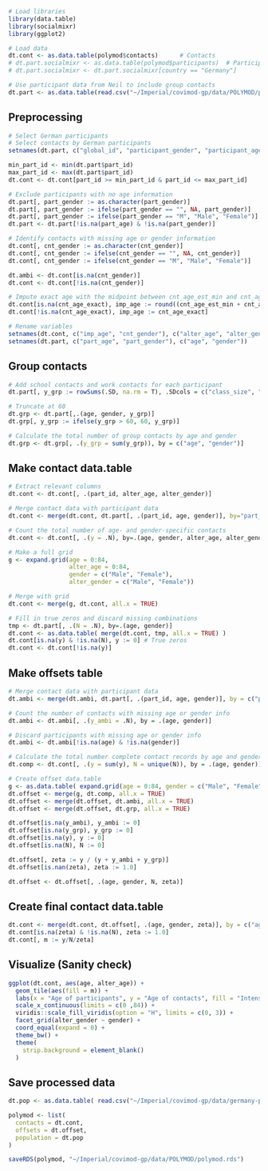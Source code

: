 ```r
# Load libraries
library(data.table)
library(socialmixr)
library(ggplot2)

# Load data
dt.cont <- as.data.table(polymod$contacts)      # Contacts
# dt.part.socialmixr <- as.data.table(polymod$participants)  # Participants
# dt.part.socialmixr <- dt.part.socialmixr[country == "Germany"]

# Use participant data from Neil to include group contacts
dt.part <- as.data.table(read.csv("~/Imperial/covimod-gp/data/POLYMOD/participant_neil.csv"))
```

## Preprocessing
```r
# Select German participants 
# Select contacts by German participants
setnames(dt.part, c("global_id", "participant_gender", "participant_age"), c("part_id", "part_gender", "part_age"))

min_part_id <- min(dt.part$part_id)
max_part_id <- max(dt.part$part_id)
dt.cont <- dt.cont[part_id >= min_part_id & part_id <= max_part_id]

# Exclude participants with no age information
dt.part[, part_gender := as.character(part_gender)]
dt.part[, part_gender := ifelse(part_gender == "", NA, part_gender)]
dt.part[, part_gender := ifelse(part_gender == "M", "Male", "Female")]
dt.part <- dt.part[!is.na(part_age) & !is.na(part_gender)]

# Identify contacts with missing age or gender information
dt.cont[, cnt_gender := as.character(cnt_gender)]
dt.cont[, cnt_gender := ifelse(cnt_gender == "", NA, cnt_gender)]
dt.cont[, cnt_gender := ifelse(cnt_gender == "M", "Male", "Female")]

dt.ambi <- dt.cont[is.na(cnt_gender)]
dt.cont <- dt.cont[!is.na(cnt_gender)]

# Impute exact age with the midpoint between cnt_age_est_min and cnt_age_est_max if it is missing
dt.cont[is.na(cnt_age_exact), imp_age := round((cnt_age_est_min + cnt_age_est_max) / 2)]
dt.cont[!is.na(cnt_age_exact), imp_age := cnt_age_exact]

# Rename variables
setnames(dt.cont, c("imp_age", "cnt_gender"), c("alter_age", "alter_gender"))
setnames(dt.part, c("part_age", "part_gender"), c("age", "gender"))
```

## Group contacts
```r
# Add school contacts and work contacts for each participant
dt.part[, y_grp := rowSums(.SD, na.rm = T), .SDcols = c("class_size", "work_contacts_nr")]

# Truncate at 60
dt.grp <- dt.part[,.(age, gender, y_grp)]
dt.grp[, y_grp := ifelse(y_grp > 60, 60, y_grp)]

# Calculate the total number of group contacts by age and gender
dt.grp <- dt.grp[, .(y_grp = sum(y_grp)), by = c("age", "gender")]
```


## Make contact data.table
```r
# Extract relevant columns
dt.cont <- dt.cont[, .(part_id, alter_age, alter_gender)]

# Merge contact data with participant data
dt.cont <- merge(dt.cont, dt.part[, .(part_id, age, gender)], by="part_id", all.x = TRUE)

# Count the total number of age- and gender-specific contacts
dt.cont <- dt.cont[, .(y = .N), by=.(age, gender, alter_age, alter_gender)]

# Make a full grid
g <- expand.grid(age = 0:84, 
                 alter_age = 0:84, 
                 gender = c("Male", "Female"), 
                 alter_gender = c("Male", "Female"))

# Merge with grid
dt.cont <- merge(g, dt.cont, all.x = TRUE)

# Fill in true zeros and discard missing combinations
tmp <- dt.part[, .(N = .N), by=.(age, gender)]
dt.cont <- as.data.table( merge(dt.cont, tmp, all.x = TRUE) )
dt.cont[is.na(y) & !is.na(N), y := 0] # True zeros
dt.cont <- dt.cont[!is.na(y)]
```

## Make offsets table
```r
# Merge contact data with participant data
dt.ambi <- merge(dt.ambi, dt.part[, .(part_id, age, gender)], by = c("part_id"), all.x = TRUE)

# Count the number of contacts with missing age or gender info
dt.ambi <- dt.ambi[, .(y_ambi = .N), by = .(age, gender)]

# Discard participants with missing age or gender info
dt.ambi <- dt.ambi[!is.na(age) & !is.na(gender)]

# Calculate the total number complete contact records by age and gender
dt.comp <- dt.cont[, .(y = sum(y), N = unique(N)), by = .(age, gender)]

# Create offset data.table
g <- as.data.table( expand.grid(age = 0:84, gender = c("Male", "Female")) )
dt.offset <- merge(g, dt.comp, all.x = TRUE)
dt.offset <- merge(dt.offset, dt.ambi, all.x = TRUE)
dt.offset <- merge(dt.offset, dt.grp, all.x = TRUE)

dt.offset[is.na(y_ambi), y_ambi := 0]
dt.offset[is.na(y_grp), y_grp := 0]
dt.offset[is.na(y), y := 0]
dt.offset[is.na(N), N := 0]

dt.offset[, zeta := y / (y + y_ambi + y_grp)]
dt.offset[is.nan(zeta), zeta := 1.0]

dt.offset <- dt.offset[, .(age, gender, N, zeta)]
```

## Create final contact data.table
```r
dt.cont <- merge(dt.cont, dt.offset[, .(age, gender, zeta)], by = c("age", "gender"), all.x = TRUE)
dt.cont[is.na(zeta) & !is.na(N), zeta := 1.0]
dt.cont[, m := y/N/zeta]
```

## Visualize (Sanity check)
```r
ggplot(dt.cont, aes(age, alter_age)) + 
  geom_tile(aes(fill = m)) +
  labs(x = "Age of participants", y = "Age of contacts", fill = "Intensity") + 
  scale_x_continuous(limits = c(0 ,84)) + 
  viridis::scale_fill_viridis(option = "H", limits = c(0, 3)) +
  facet_grid(alter_gender ~ gender) + 
  coord_equal(expand = 0) +
  theme_bw() + 
  theme(
    strip.background = element_blank()
  )
```
## Save processed data
```r
dt.pop <- as.data.table( read.csv("~/Imperial/covimod-gp/data/germany-population-2011.csv") )

polymod <- list(
  contacts = dt.cont,
  offsets = dt.offset,
  population = dt.pop
)

saveRDS(polymod, "~/Imperial/covimod-gp/data/POLYMOD/polymod.rds")
```

